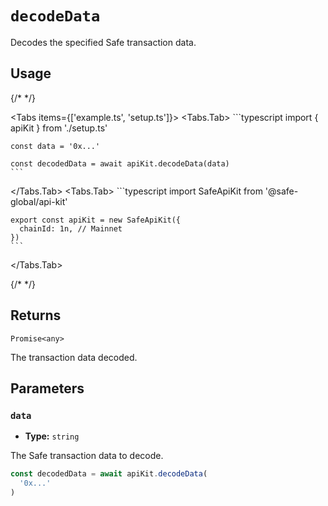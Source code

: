 
# `decodeData`

Decodes the specified Safe transaction data.

## Usage

{/* <!-- vale off --> */}

<Tabs items={['example.ts', 'setup.ts']}>
  <Tabs.Tab>
    ```typescript
    import { apiKit } from './setup.ts'

    const data = '0x...'

    const decodedData = await apiKit.decodeData(data)
    ```
  </Tabs.Tab>
  <Tabs.Tab>
    ```typescript
    import SafeApiKit from '@safe-global/api-kit'

    export const apiKit = new SafeApiKit({
      chainId: 1n, // Mainnet
    })
    ```
  </Tabs.Tab>
</Tabs>

{/* <!-- vale on --> */}

## Returns

`Promise<any>`

The transaction data decoded.

## Parameters

### `data`

- **Type:** `string`

The Safe transaction data to decode.

```typescript focus=2
const decodedData = await apiKit.decodeData(
  '0x...'
)
```
